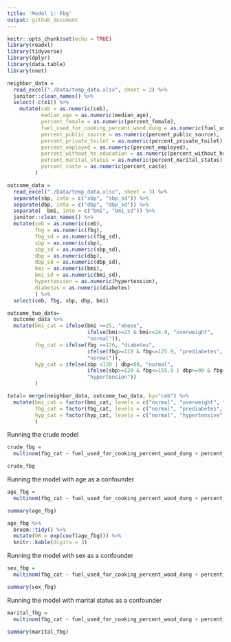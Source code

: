```yaml
---
title: 'Model 1: Fbg'
output: github_document
---
```


```r
knitr::opts_chunk$set(echo = TRUE)
library(readxl)
library(tidyverse)
library(dplyr)
library(data.table)
library(nnet)
```

```r
neighbor_data = 
  read_excel("./Data/temp_data.xlsx", sheet = 2) %>%
  janitor::clean_names() %>% 
  select(-c(x1)) %>% 
    mutate(ceb = as.numeric(ceb),
           median_age = as.numeric(median_age),
           percent_female = as.numeric(percent_female),
           fuel_used_for_cooking_percent_wood_dung = as.numeric(fuel_used_for_cooking_percent_wood_dung),
           percent_public_source = as.numeric(percent_public_source),
           percent_private_toilet = as.numeric(percent_private_toilet),
           percent_employed = as.numeric(percent_employed),
           percent_without_hs_education = as.numeric(percent_without_hs_education),
           percent_marital_status = as.numeric(percent_marital_status),
           percent_caste = as.numeric(percent_caste)
         ) 

outcome_data = 
  read_excel("./Data/temp_data.xlsx", sheet = 3) %>%
  separate(sbp, into = c("sbp", "sbp_sd")) %>% 
  separate(dbp, into = c("dbp", "dbp_sd")) %>% 
  separate(  bmi, into = c("bmi", "bmi_sd")) %>% 
  janitor::clean_names() %>% 
  mutate(ceb = as.numeric(ceb),
         fbg = as.numeric(fbg),
         fbg_sd = as.numeric(fbg_sd),
         sbp = as.numeric(sbp),
         sbp_sd = as.numeric(sbp_sd),
         dbp = as.numeric(dbp),
         dbp_sd = as.numeric(dbp_sd),
         bmi = as.numeric(bmi),
         bmi_sd = as.numeric(bmi_sd),
         hypertension = as.numeric(hypertension),
         diabetes = as.numeric(diabetes)
         ) %>% 
  select(ceb, fbg, sbp, dbp, bmi)

outcome_two_data=
  outcome_data %>% 
  mutate(bmi_cat = ifelse(bmi >=25, "obese", 
                          ifelse(bmi>=23 & bmi<=24.9, "overweight",
                          "normal")),
         fbg_cat = ifelse(fbg >=126, "diabetes", 
                          ifelse(fbg>=110 & fbg<=125.9, "prediabetes",
                          "normal")),
         hyp_cat = ifelse(sbp <120 | dbp<80, "normal", 
                          ifelse(sbp>=120 & fbg<=155.9 | dbp>=90 & fbg<=99.9, "hypertensive",
                          "hypertension"))
         )

total= merge(neighbor_data, outcome_two_data, by="ceb") %>% 
  mutate(bmi_cat = factor(bmi_cat, levels = c("normal", "overweight", "obese")),
         fbg_cat = factor(fbg_cat, levels = c("normal", "prediabetes", "diabetes")),
         hyp_cat = factor(hyp_cat, levels = c("normal", "hypertensive", "hypertension"))
         )
```

Running the crude model
```r
crude_fbg = 
  multinom(fbg_cat ~ fuel_used_for_cooking_percent_wood_dung + percent_public_source + percent_private_toilet + percent_employed + percent_without_hs_education + percent_caste, data=total)

crude_fbg 
```
Running the model with age as a confounder

```r
age_fbg = 
  multinom(fbg_cat ~ fuel_used_for_cooking_percent_wood_dung + percent_public_source + percent_private_toilet + percent_employed + percent_without_hs_education + percent_caste + median_age, data=total)

summary(age_fbg)

age_fbg %>% 
  broom::tidy() %>% 
  mutate(OR = exp(coef(age_fbg))) %>% 
  knitr::kable(digits = 3)
```



Running the model with sex as a confounder
```r
sex_fbg = 
  multinom(fbg_cat ~ fuel_used_for_cooking_percent_wood_dung + percent_public_source + percent_private_toilet + percent_employed + percent_without_hs_education + percent_caste + percent_female, data=total)

summary(sex_fbg)
```
Running the model with marital status as a confounder
```r
marital_fbg = 
  multinom(fbg_cat ~ fuel_used_for_cooking_percent_wood_dung + percent_public_source + percent_private_toilet + percent_employed + percent_without_hs_education + percent_caste + percent_marital_status, data=total)

summary(marital_fbg)
```

